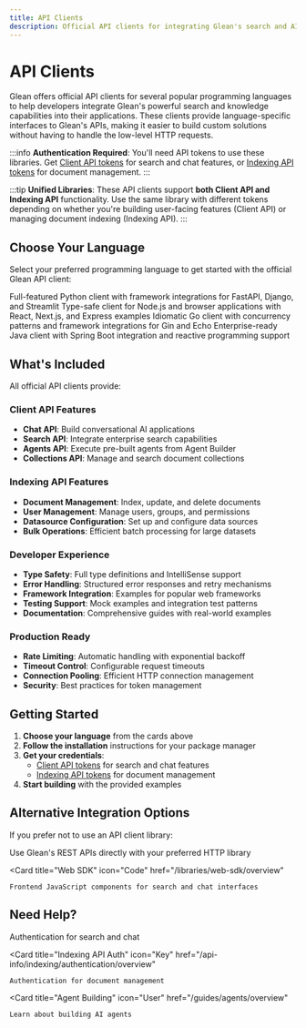 ```yaml
---
title: API Clients
description: Official API clients for integrating Glean's search and AI capabilities into your applications
---
```



# API Clients

Glean offers official API clients for several popular programming languages to help developers integrate Glean's powerful search and knowledge capabilities into their applications. These clients provide language-specific interfaces to Glean's APIs, making it easier to build custom solutions without having to handle the low-level HTTP requests.

:::info
**Authentication Required**: You'll need API tokens to use these libraries. Get [Client API tokens](/api-info/client/authentication/overview) for search and chat features, or [Indexing API tokens](/api-info/indexing/authentication/overview) for document management.
:::

:::tip
**Unified Libraries**: These API clients support **both Client API and Indexing API** functionality. Use the same library with different tokens depending on whether you're building user-facing features (Client API) or managing document indexing (Indexing API).
:::

## Choose Your Language

Select your preferred programming language to get started with the official Glean API client:

<CardGroup cols={2}>
  <Card
    title="Python"
    icon="python"
    iconSet="glean"
    href="/libraries/api-clients/python"
  >
    Full-featured Python client with framework integrations for FastAPI, Django, and Streamlit
  </Card>
  <Card
    title="TypeScript"
    icon="typescript"
    iconSet="glean"
    href="/libraries/api-clients/typescript"
  >
    Type-safe client for Node.js and browser applications with React, Next.js, and Express examples
  </Card>
  <Card
    title="Go"
    icon="go"
    iconSet="glean"
    href="/libraries/api-clients/go"
  >
    Idiomatic Go client with concurrency patterns and framework integrations for Gin and Echo
  </Card>
  <Card
    title="Java"
    icon="java"
    iconSet="glean"
    href="/libraries/api-clients/java"
  >
    Enterprise-ready Java client with Spring Boot integration and reactive programming support
  </Card>
</CardGroup>

## What's Included

All official API clients provide:

### **Client API Features**
- **Chat API**: Build conversational AI applications
- **Search API**: Integrate enterprise search capabilities  
- **Agents API**: Execute pre-built agents from Agent Builder
- **Collections API**: Manage and search document collections

### **Indexing API Features**
- **Document Management**: Index, update, and delete documents
- **User Management**: Manage users, groups, and permissions
- **Datasource Configuration**: Set up and configure data sources
- **Bulk Operations**: Efficient batch processing for large datasets

### **Developer Experience**
- **Type Safety**: Full type definitions and IntelliSense support
- **Error Handling**: Structured error responses and retry mechanisms
- **Framework Integration**: Examples for popular web frameworks
- **Testing Support**: Mock examples and integration test patterns
- **Documentation**: Comprehensive guides with real-world examples

### **Production Ready**
- **Rate Limiting**: Automatic handling with exponential backoff
- **Timeout Control**: Configurable request timeouts
- **Connection Pooling**: Efficient HTTP connection management
- **Security**: Best practices for token management

## Getting Started

1. **Choose your language** from the cards above
2. **Follow the installation** instructions for your package manager
3. **Get your credentials**:
   - [Client API tokens](/api-info/client/authentication/overview) for search and chat features
   - [Indexing API tokens](/api-info/indexing/authentication/overview) for document management
4. **Start building** with the provided examples

## Alternative Integration Options

If you prefer not to use an API client library:

<CardGroup cols={2}>
  <Card 
    title="Direct HTTP Requests"
    icon="Globe"
    href="/api/client-api/activity/activity"
  >
    Use Glean's REST APIs directly with your preferred HTTP library
  </Card>
  
  <Card 
    title="Web SDK"
    icon="Code"
    href="/libraries/web-sdk/overview"
  >
    Frontend JavaScript components for search and chat interfaces
  </Card>
</CardGroup>

## Need Help?

<CardGroup cols={3}>
  <Card 
    title="Client API Auth"
    icon="Shield"
    href="/api-info/client/authentication/overview"
  >
    Authentication for search and chat
  </Card>
  
  <Card 
    title="Indexing API Auth"
    icon="Key"
    href="/api-info/indexing/authentication/overview"
  >
    Authentication for document management
  </Card>
  
  <Card 
    title="Agent Building"
    icon="User"
    href="/guides/agents/overview"
  >
    Learn about building AI agents
  </Card>
</CardGroup>

